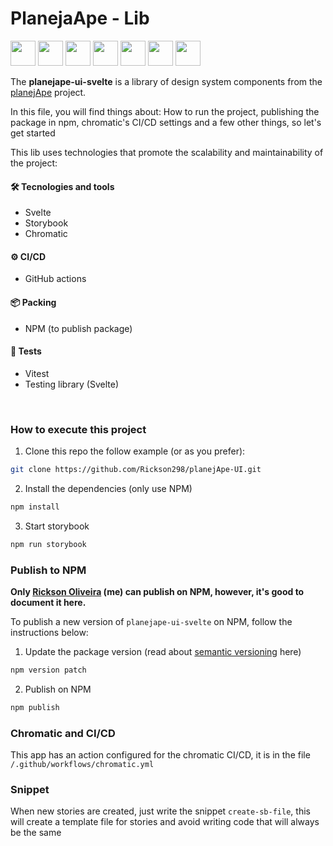 
# PlanejaApe - Lib

<img src="https://www.tutomena.com/assets/thumbnails/svelte.png" width="40" />
<img src="https://static-00.iconduck.com/assets.00/npm-icon-512x512-qtfdrf37.png" width="40" />
<img
	src="https://pbs.twimg.com/profile_images/1373286104560979974/Htdxwmba_400x400.png"
	width="40"
/>
<img
	src="https://raw.githubusercontent.com/github/explore/80688e429a7d4ef2fca1e82350fe8e3517d3494d/topics/storybook/storybook.png"
	width="40"
/>
<img
	src="https://user-images.githubusercontent.com/11247099/145112184-a9ff6727-661c-439d-9ada-963124a281f7.png"
	width="40"
/>
<img src="https://testing-library.com/img/logo-large.png" width="40" />
<img
	src="https://me-dutour-mathieu.gallerycdn.vsassets.io/extensions/me-dutour-mathieu/vscode-github-actions/3.0.1/1596182639279/Microsoft.VisualStudio.Services.Icons.Default"
	width="40"
/>

<Meta title="Documentation" />

<br />

The **planejape-ui-svelte** is a library of design system components from the [planejApe](https://github.com/Rickson298/planejApe) project.

In this file, you will find things about: How to run the project, publishing the package in
npm, chromatic's CI/CD settings and a few other things, so let's get started

This lib uses technologies that promote the scalability and maintainability of the project:

#### 🛠️ Tecnologies and tools

- Svelte
- Storybook
- Chromatic

#### ⚙️ CI/CD

- GitHub actions

#### 📦 Packing

- NPM (to publish package)

#### 📝 Tests

- Vitest
- Testing library (Svelte)

<br />

### How to execute this project

1. Clone this repo the follow example (or as you prefer):

```bash
git clone https://github.com/Rickson298/planejApe-UI.git
```

2. Install the dependencies (only use NPM)

```bash
npm install
```

3. Start storybook

```bash
npm run storybook
```

### Publish to NPM

**Only [Rickson Oliveira](https://github.com/Rickson298) (me) can publish on NPM, however, it's good to document it here.**

To publish a new version of `planejape-ui-svelte` on NPM, follow the instructions below:

1. Update the package version (read about [semantic versioning](https://docs.npmjs.com/about-semantic-versioning) here)

```bash
npm version patch
```

2. Publish on NPM

```bash
npm publish
```

### Chromatic and CI/CD

This app has an action configured for the chromatic CI/CD, it is in the file `/.github/workflows/chromatic.yml`

### Snippet

When new stories are created, just write the snippet `create-sb-file`, this will create a template file for stories and avoid writing code that will always be the same
